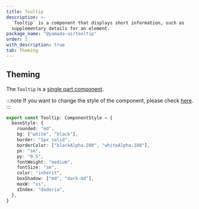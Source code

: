 ```yaml
---
title: Tooltip
description: >-
  `Tooltip` is a component that displays short information, such as
  supplementary details for an element.
package_name: "@yamada-ui/tooltip"
order: 2
with_description: true
tab: Theming
---
```


## Theming

The `Tooltip` is a [single part component](/styled-system/theming/component-styles#single-part-components).

:::note
If you want to change the style of the component, please check [here](/styled-system/theming/customize-theme#changing-the-style-of-components).
:::

```ts
export const Tooltip: ComponentStyle = {
  baseStyle: {
    rounded: "md",
    bg: ["white", "black"],
    border: "1px solid",
    borderColor: ["blackAlpha.200", "whiteAlpha.100"],
    px: "sm",
    py: "0.5",
    fontWeight: "medium",
    fontSize: "sm",
    color: "inherit",
    boxShadow: ["md", "dark-md"],
    maxW: "xs",
    zIndex: "dodoria",
  },
}
```
